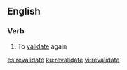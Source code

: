 ==English==

===Verb===
{{en-verb|revalidat}}

# To [[validate]] again

[[es:revalidate]]
[[ku:revalidate]]
[[vi:revalidate]]